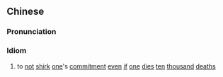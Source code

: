 {{also|万死不辞}}
==Chinese==
{{zh-forms|s=万死不辞}}

===Pronunciation===
{{zh-pron
|m=wàn sǐ 不 cí
|cat=id
}}

===Idiom===
{{zh-idiom}}

# to [[not]] [[shirk]] [[one]]'s [[commitment]] [[even]] [[if]] [[one]] [[dies]] [[ten]] [[thousand]] [[death]]s